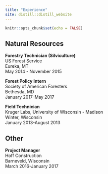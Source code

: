 ```yaml
---
title: "Experience"
site: distill::distill_website
---
```


```r
knitr::opts_chunk$set(echo = FALSE)
```

## Natural Resources  

**Forestry Technician (Silviculture)**  
US Forest Service  
Eureka, MT  
May 2014 - November 2015  

**Forest Policy Intern**  
Society of American Foresters  
Bethesda, MD  
January 2017-May 2017  

**Field Technician**  
Kruger Labs, University of Wisconsin - Madison  
Winter, Wisconsin  
January 2013-August 2013  

## Other  

**Project Manager**  
Hoff Construction  
Barneveld, Wisconsin  
March 2016-January 2017  